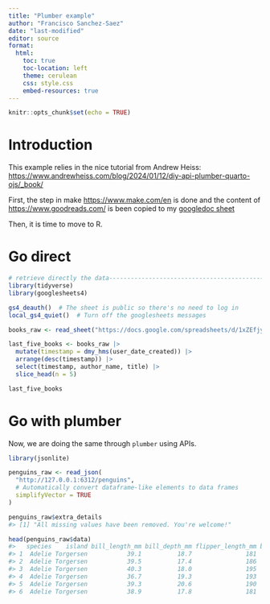 ```yaml
---
title: "Plumber example"
author: "Francisco Sanchez-Saez"
date: "last-modified" 
editor: source
format:
  html:
    toc: true
    toc-location: left
    theme: cerulean
    css: style.css
    embed-resources: true
---
```


```r
knitr::opts_chunk$set(echo = TRUE)
```

# Introduction

This example relies in the nice tutorial from Andrew Heiss: <https://www.andrewheiss.com/blog/2024/01/12/diy-api-plumber-quarto-ojs/_book/>

First, the step in make <https://www.make.com/en> is done and the content of <https://www.goodreads.com/> is been copied to my [googledoc sheet](https://docs.google.com/spreadsheets/d/1xZEfjyxiH5SQQ-UYSyKN0UCA6lsd7twRsyzAAGGzn7o/edit#gid=0)

Then, it is time to move to R.

# Go direct

```r
# retrieve directly the data-------------------------------------------------
library(tidyverse)
library(googlesheets4)

gs4_deauth()  # The sheet is public so there's no need to log in
local_gs4_quiet()  # Turn off the googlesheets messages

books_raw <- read_sheet("https://docs.google.com/spreadsheets/d/1xZEfjyxiH5SQQ-UYSyKN0UCA6lsd7twRsyzAAGGzn7o/edit#gid=0")

last_five_books <- books_raw |> 
  mutate(timestamp = dmy_hms(user_date_created)) |> 
  arrange(desc(timestamp)) |> 
  select(timestamp, author_name, title) |> 
  slice_head(n = 5)

last_five_books

```

# Go with plumber

Now, we are doing the same through `plumber` using APIs.

```r
library(jsonlite)

penguins_raw <- read_json(
  "http://127.0.0.1:6312/penguins", 
  # Automatically convert dataframe-like elements to data frames
  simplifyVector = TRUE
)

penguins_raw$extra_details
#> [1] "All missing values have been removed. You're welcome!"

head(penguins_raw$data)
#>   species    island bill_length_mm bill_depth_mm flipper_length_mm body_mass_g     sex year
#> 1  Adelie Torgersen           39.1          18.7               181        3750    male 2007
#> 2  Adelie Torgersen           39.5          17.4               186        3800  female 2007
#> 3  Adelie Torgersen           40.3          18.0               195        3250  female 2007
#> 4  Adelie Torgersen           36.7          19.3               193        3450  female 2007
#> 5  Adelie Torgersen           39.3          20.6               190        3650    male 2007
#> 6  Adelie Torgersen           38.9          17.8               181        3625  female 2007

```


